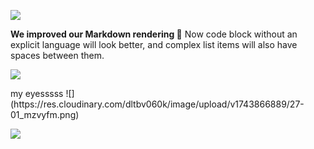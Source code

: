 
![](https://res.cloudinary.com/dltbv060k/image/upload/v1742050494/27-02_vensf0.png)

**We improved our Markdown rendering 📝**
Now code block without an explicit language will look better,
and complex list items will also have spaces between them.

![](https://res.cloudinary.com/dltbv060k/image/upload/v1742050494/27-01_mzkw9k.png)

<ReleaseBuild>
my eyesssss
![](https://res.cloudinary.com/dltbv060k/image/upload/v1743866889/27-01_mzvyfm.png)

![](https://res.cloudinary.com/dltbv060k/image/upload/v1743866914/27-02_mghd0f.png)
</ReleaseBuild>